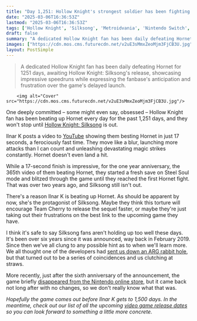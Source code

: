 ```yaml
---
title: "Day 1,251: Hollow Knight's strongest soldier has been fighting the boss version of Silksong star Hornet every day for over 3 years, and watching them master the Metroidvania in real time is truly amazing"
date: "2025-03-06T16:36:53Z"
lastmod: "2025-03-06T16:36:53Z"
tags: ['Hollow Knight', 'Silksong', 'Metroidvania', 'Nintendo Switch', 'YouTube', 'Action RPG']
draft: false
summary: "A dedicated Hollow Knight fan has been daily defeating Hornet for 1251 days,  awaiting Hollow Knight: Silksong's release, showcasing impressive speedruns while expressing the fanbase's anticipation and frustration over the game's delayed launch."
images: ["https://cdn.mos.cms.futurecdn.net/v2uE3sMmxZeoMjm3FjCB3U.jpg"]
layout: PostSimple
---
```

> A dedicated Hollow Knight fan has been daily defeating Hornet for 1251 days,  awaiting Hollow Knight: Silksong's release, showcasing impressive speedruns while expressing the fanbase's anticipation and frustration over the game's delayed launch.


        <img alt="Cover" src="https://cdn.mos.cms.futurecdn.net/v2uE3sMmxZeoMjm3FjCB3U.jpg"/>
        
One deeply committed – some might even say, obsessed – Hollow Knight fan has been beating up Hornet every day for the past 1,251 days, and they won't stop until [<u>Hollow Knight: Silksong</u>](https://www.gamesradar.com/hollow-knight-silksong-guide/) is out.

Ilnar K posts a video to [YouTube](https://www.gamesradar.com/tag/youtube/) showing them besting Hornet in just 17 seconds, a ferociously fast time. They move like a blur, launching more attacks than I can count and unleashing devastating magic strikes constantly. Hornet doesn't even land a hit.

While a 17-second finish is impressive, for the one year anniversary, the 365th video of them beating Hornet, they started a fresh save on Steel Soul mode and blitzed through the game until they reached the first Hornet fight. That was over two years ago, and Silksong still isn't out.

There's a reason Ilnar K is beating up Hornet. As should be apparent by now, she's the protagonist of Silksong. Maybe they think this torture will encourage Team Cherry to release the sequel faster, or maybe they're just taking out their frustrations on the best link to the upcoming game they have.

I think it's safe to say Silksong fans aren't holding up too well these days. It's been over six years since it was announced, way back in February 2019. Since then we've all clung to any possible hint as to when we'll learn more. We all thought one of the developers had [<u>sent us down an ARG rabbit hole</u>](https://www.gamesradar.com/games/action/the-hollow-knight-silksong-arg-turned-out-to-be-us-clutching-at-straws-but-dev-says-the-game-is-real-progressing-and-will-release/), but that turned out to be a series of coincidences and us clutching at straws.

More recently, just after the sixth anniversary of the announcement, the game briefly [<u>disappeared from the Nintendo online store</u>](https://www.gamesradar.com/games/action-rpg/hollow-knight-silksong-fans-reach-as-yet-unheard-of-levels-of-cope-as-the-metroidvanias-nintendo-switch-store-page-briefly-disappears/), but it came back not long after with no changes, so we don't really know what that was.

*Hopefully the game comes out before Ilnar K gets to 1,500 days. In the meantime, check out our list of all the upcoming *[<u><em>video game release dates</em></u>](https://www.gamesradar.com/video-game-release-dates/)* so you can look forward to something a little more concrete.*
        